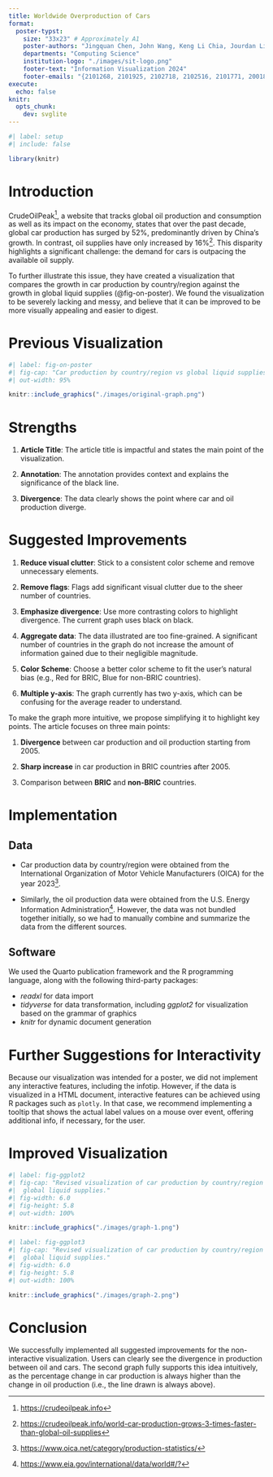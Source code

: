 ```yaml
---
title: Worldwide Overproduction of Cars
format:
  poster-typst: 
    size: "33x23" # Approximately A1
    poster-authors: "Jingquan Chen, John Wang, Keng Li Chia, Jourdan Lim, Perpetua Raj, Joey Tan"
    departments: "Computing Science"
    institution-logo: "./images/sit-logo.png"
    footer-text: "Information Visualization 2024"
    footer-emails: "{2101268, 2101925, 2102718, 2102516, 2101771, 2001885}"
execute:
  echo: false
knitr:
  opts_chunk:
    dev: svglite
---
```


```r
#| label: setup
#| include: false

library(knitr)
```

# Introduction

CrudeOilPeak[^1], a website that tracks global oil production and consumption as well as its impact on the economy, states that over the past decade, global car production has surged by 52%, predominantly driven by China's growth. In contrast, oil supplies have only increased by 16%[^2]. This disparity highlights a significant challenge: the demand for cars is outpacing the available oil supply. 

To further illustrate this issue, they have created a visualization that compares the growth in car production by country/region against the growth in global liquid supplies (@fig-on-poster). We found the visualization to be severely lacking and messy, and believe that it can be improved to be more visually appealing and easier to digest.

[^1]: <https://crudeoilpeak.info>

[^2]: <https://crudeoilpeak.info/world-car-production-grows-3-times-faster-than-global-oil-supplies>

# Previous Visualization

```r
#| label: fig-on-poster
#| fig-cap: "Car production by country/region vs global liquid supplies"
#| out-width: 95%

knitr::include_graphics("./images/original-graph.png")
```

# Strengths

1.    **Article Title**: The article title is impactful and states the main point of the visualization.

2.    **Annotation**: The annotation provides context and explains the significance of the black line.

3.    **Divergence**: The data clearly shows the point where car and oil production diverge.

# Suggested Improvements

1.    **Reduce visual clutter**: Stick to a consistent color scheme and remove unnecessary elements.

2.    **Remove flags**: Flags add significant visual clutter due to the sheer number of countries.

3.    **Emphasize divergence**: Use more contrasting colors to highlight divergence. The current graph uses black on black.

4.    **Aggregate data**: The data illustrated are too fine-grained. A significant number of countries in the graph do not increase the amount of information gained due to their negligible magnitude.

5.    **Color Scheme**: Choose a better color scheme to fit the user's natural bias (e.g., Red for BRIC, Blue for non-BRIC countries).

6.    **Multiple y-axis**: The graph currently has two y-axis, which can be confusing for the average reader to understand.

To make the graph more intuitive, we propose simplifying it to highlight key points. The article focuses on three main points:

1.    **Divergence** between car production and oil production starting from 2005.

2.    **Sharp increase** in car production in BRIC countries after 2005.

3.    Comparison between **BRIC** and **non-BRIC** countries.

# Implementation

## Data

-   Car production data by country/region were obtained from the International Organization of Motor Vehicle Manufacturers (OICA) for the year 2023[^3].

-   Similarly, the oil production data were obtained from the U.S. Energy Information Administration[^4]. However, the data was not bundled together initially, so we had to manually combine and summarize the data from the different sources.

[^3]: <https://www.oica.net/category/production-statistics/>

[^4]: <https://www.eia.gov/international/data/world#/?>

## Software

We used the Quarto publication framework and the R programming language, along with the following third-party packages:

-   *readxl* for data import
-   *tidyverse* for data transformation, including *ggplot2* for visualization based on the grammar of graphics
-   *knitr* for dynamic document generation

# Further Suggestions for Interactivity

Because our visualization was intended for a poster, we did not implement any interactive features, including the infotip. However, if the data is visualized in a HTML document, interactive features can be achieved using R packages such as `plotly`. In that case, we recommend implementing a tooltip that shows the actual label values on a mouse over event, offering additional info, if necessary, for the user. 

# Improved Visualization

```r
#| label: fig-ggplot2
#| fig-cap: "Revised visualization of car production by country/region vs 
#|  global liquid supplies."
#| fig-width: 6.0
#| fig-height: 5.8
#| out-width: 100%

knitr::include_graphics("./images/graph-1.png")

```

```r
#| label: fig-ggplot3
#| fig-cap: "Revised visualization of car production by country/region vs 
#|  global liquid supplies."
#| fig-width: 6.0
#| fig-height: 5.8
#| out-width: 100%

knitr::include_graphics("./images/graph-2.png")

```

# Conclusion

We successfully implemented all suggested improvements for the non-interactive visualization. Users can clearly see the divergence in production between oil and cars. The second graph fully supports this idea intuitively, as the percentage change in car production is always higher than the change in oil production (i.e., the line drawn is always above).
